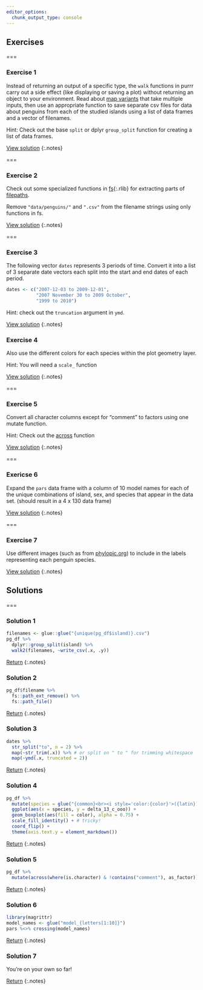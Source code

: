 ```yaml
---
editor_options: 
  chunk_output_type: console
---
```


## Exercises

===

### Exercise 1

Instead of returning an output of a specific type, the `walk` functions in purrr carry out a side effect (like displaying or saving a plot) without returning an object to your environment. Read about [map variants](https://purrr.tidyverse.org/reference/map2.html) that take multiple inputs, then use an appropriate function to save separate csv files for data about penguins from each of the studied islands using a list of data frames and a vector of filenames. 

Hint: Check out the base `split` or dplyr `group_split` function for creating a list of data frames. 

[View solution](#solution-1)
{:.notes}

===

### Exercise 2

Check out some specialized functions in [fs](){:.rlib} for extracting parts of [filepaths](https://fs.r-lib.org/articles/function-comparisons.html#path-functions).

Remove `"data/penguins/"` and  `".csv"` from the filename strings using only functions in fs.

[View solution](#solution-2)
{:.notes}

===

### Exercise 3

The following vector `dates` represents 3 periods of time. Convert it into a list of 3 separate date vectors each split into the start and end dates of each period. 

```r
dates <- c("2007-12-03 to 2009-12-01", 
           "2007 November 30 to 2009 October",
           "1999 to 2010")
```

Hint: check out the `truncation` argument in `ymd`. 

[View solution](#solution-3)
{:.notes}

### Exercise 4

Also use the different colors for each species within the plot geometry layer. 

Hint: You will need a `scale_` function

[View solution](#solution-4)
{:.notes}

===

### Exercise 5

Convert all character columns except for "comment" to factors using one mutate function. 

Hint: Check out the [across](https://dplyr.tidyverse.org/articles/programming.html) function

[View solution](#solution-5)
{:.notes}

===

### Exericse 6

Expand the `pars` data frame with a column of 10 model names for each of the unique combinations of island, sex, and species that appear in the data set. (should result in a 4 x 130 data frame)

[View solution](#solution-6)
{:.notes}

===

### Exercise 7

Use different images (such as from [phylopic.org](http://phylopic.org/)) to include in the labels representing each penguin species.

[View solution](#solution-7)
{:.notes}

## Solutions

===

### Solution 1

```r
filenames <- glue::glue("{unique(pg_df$island)}.csv")
pg_df %>% 
  dplyr::group_split(island) %>% 
  walk2(filenames, ~write_csv(.x, .y))
```

[Return](#exercise-1)
{:.notes}

### Solution 2

```r
pg_df$filename %>% 
  fs::path_ext_remove() %>%
  fs::path_file()
```

[Return](#exercise-2)
{:.notes}

### Solution 3

```r
dates %>% 
  str_split("to", n = 2) %>% 
  map(~str_trim(.x)) %>% # or split on " to " for trimming whitespace
  map(~ymd(.x, truncated = 2))
```

[Return](#exercise-3)
{:.notes}

### Solution 4

```r
pg_df %>%
  mutate(species = glue("{common}<br><i style='color:{color}'>({latin})</i>")) %>%
  ggplot(aes(x = species, y = delta_13_c_ooo)) +
  geom_boxplot(aes(fill = color), alpha = 0.75) + 
  scale_fill_identity() + # tricky! 
  coord_flip() +
  theme(axis.text.y = element_markdown())
```

[Return](#exercise-4)
{:.notes}


### Solution 5

```r
pg_df %>% 
  mutate(across(where(is.character) & !contains("comment"), as_factor))
```

[Return](#exercise-4)
{:.notes}

### Solution 6

```r
library(magrittr)
model_names <- glue("model_{letters[1:10]}")
pars %<>% crossing(model_names)
```

[Return](#exercise-6)
{:.notes}

### Solution 7

You're on your own so far!

[Return](#exercise-7)
{:.notes}